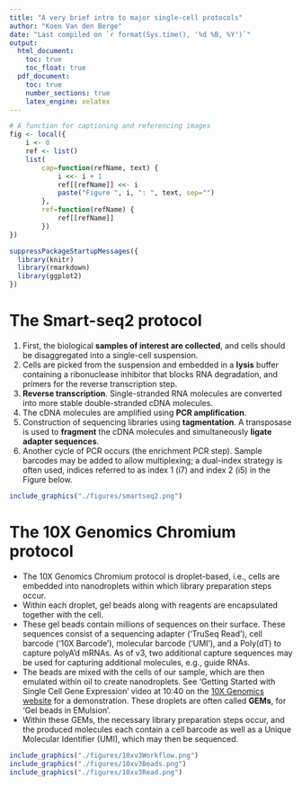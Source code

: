 ```yaml
---
title: "A very brief intro to major single-cell protocols"
author: "Koen Van den Berge"
date: "Last compiled on `r format(Sys.time(), '%d %B, %Y')`"
output: 
  html_document:
    toc: true
    toc_float: true
  pdf_document:
    toc: true
    number_sections: true
    latex_engine: xelatex
---
```


```r
# A function for captioning and referencing images
fig <- local({
    i <- 0
    ref <- list()
    list(
        cap=function(refName, text) {
            i <<- i + 1
            ref[[refName]] <<- i
            paste("Figure ", i, ": ", text, sep="")
        },
        ref=function(refName) {
            ref[[refName]]
        })
})
``` 

```r
suppressPackageStartupMessages({
  library(knitr)
  library(rmarkdown)
  library(ggplot2)
})
```

# The Smart-seq2 protocol

1. First, the biological **samples of interest are collected**, and cells should be disaggregated into a single-cell suspension.
2. Cells are picked from the suspension and embedded in a **lysis** buffer containing a ribonuclease inhibitor that blocks RNA degradation, and primers for the reverse transcription step. 
3. **Reverse transcription**. Single-stranded RNA molecules are converted into more stable double-stranded cDNA molecules. 
4. The cDNA molecules are amplified using **PCR amplification**.
5. Construction of sequencing libraries using **tagmentation**. A transposase is used to **fragment** the cDNA molecules and simultaneously **ligate adapter sequences**.
6. Another cycle of PCR occurs (the enrichment PCR step). Sample barcodes may be added to allow multiplexing; a dual-index strategy is often used, indices referred to as index 1 (i7) and index 2 (i5) in the Figure below.

```r
include_graphics("./figures/smartseq2.png")
```

# The 10X Genomics Chromium protocol

- The 10X Genomics Chromium protocol is droplet-based, i.e., cells are embedded into nanodroplets within which library preparation steps occur.
- Within each droplet, gel beads along with reagents are encapsulated together with the cell.
- These gel beads contain millions of sequences on their surface. These sequences consist of a sequencing adapter ('TruSeq Read'), cell barcode ('10X Barcode'), molecular barcode ('UMI'), and a Poly(dT) to capture polyA'd mRNAs. As of v3, two additional capture sequences may be used for capturing additional molecules, e.g., guide RNAs.
- The beads are mixed with the cells of our sample, which are then emulated within oil to create nanodroplets. See 'Getting Started with Single Cell Gene Expression' video at 10:40 on the [10X Genomics website](https://www.10xgenomics.com/products/single-cell-gene-expression) for a demonstration. These droplets are often called **GEMs**, for 'Gel beads in EMulsion'.
- Within these GEMs, the necessary library preparation steps occur, and the produced molecules each contain a cell barcode as well as a Unique Molecular Identifier (UMI), which may then be sequenced.

```r
include_graphics("./figures/10xv3Workflow.png")
include_graphics("./figures/10xv3Beads.png")
include_graphics("./figures/10xv3Read.png")
```
